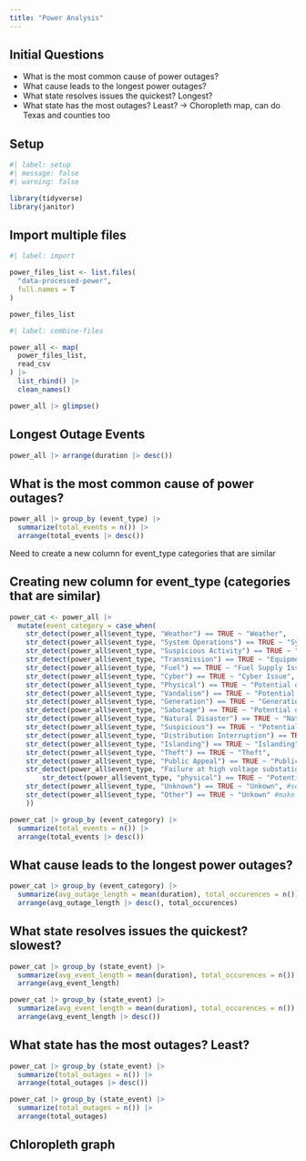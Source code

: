 ```yaml
---
title: "Power Analysis"
---
```


## Initial Questions

- What is the most common cause of power outages?
- What cause leads to the longest power outages?
- What state resolves issues the quickest? Longest?
- What state has the most outages? Least? -> Choropleth map, can do Texas and counties too


## Setup

```r
#| label: setup
#| message: false
#| warning: false

library(tidyverse)
library(janitor)
```

## Import multiple files

```r
#| label: import

power_files_list <- list.files(
  "data-processed-power",
  full.names = T
)

power_files_list
```

```r
#| label: combine-files

power_all <- map(
  power_files_list,
  read_csv
) |>
  list_rbind() |>
  clean_names()

power_all |> glimpse()
```

## Longest Outage Events

```r
power_all |> arrange(duration |> desc()) 
```


## What is the most common cause of power outages?

```r
power_all |> group_by (event_type) |> 
  summarize(total_events = n()) |> 
  arrange(total_events |> desc())
```

Need to create a new column for event_type categories that are similar

## Creating new column for event_type (categories that are similar)

```r

power_cat <- power_all |>
  mutate(event_category = case_when(
    str_detect(power_all$event_type, "Weather") == TRUE ~ "Weather",
    str_detect(power_all$event_type, "System Operations") == TRUE ~ "System Operations",
    str_detect(power_all$event_type, "Suspicious Activity") == TRUE ~ "Suspiciour Activity",
    str_detect(power_all$event_type, "Transmission") == TRUE ~ "Equipment Issue",
    str_detect(power_all$event_type, "Fuel") == TRUE ~ "Fuel Supply Issue",
    str_detect(power_all$event_type, "Cyber") == TRUE ~ "Cyber Issue",
    str_detect(power_all$event_type, "Physical") == TRUE ~ "Potential or Actual Physical Interference",
    str_detect(power_all$event_type, "Vandalism") == TRUE ~ "Potential or Actual Physical Interference",
    str_detect(power_all$event_type, "Generation") == TRUE ~ "Generation Inedequacy",
    str_detect(power_all$event_type, "Sabotage") == TRUE ~ "Potential or Actual Physical Interference",
    str_detect(power_all$event_type, "Natural Disaster") == TRUE ~ "Natural Disaster",
    str_detect(power_all$event_type, "Suspicious") == TRUE ~ "Potential or Actual Physical Interference",
    str_detect(power_all$event_type, "Distribution Interruption") == TRUE ~ "Distribution Interruption",
    str_detect(power_all$event_type, "Islanding") == TRUE ~ "Islanding",    
    str_detect(power_all$event_type, "Theft") == TRUE ~ "Theft",
    str_detect(power_all$event_type, "Public Appeal") == TRUE ~ "Public Appeal",
    str_detect(power_all$event_type, "Failure at high voltage substation or switchyard") == TRUE ~ "Failure at high voltage substation or switchyard",
        str_detect(power_all$event_type, "physical") == TRUE ~ "Potential or Actual Physical Interference",
    str_detect(power_all$event_type, "Unknown") == TRUE ~ "Unkown", #second to last
    str_detect(power_all$event_type, "Other") == TRUE ~ "Unkown" #make this last, so something-other is not affected
    ))

```

```r
power_cat |> group_by (event_category) |> 
  summarize(total_events = n()) |> 
  arrange(total_events |> desc())
```


## What cause leads to the longest power outages?

```r
power_cat |> group_by (event_category) |> 
  summarize(avg_outage_length = mean(duration), total_occurences = n()) |> 
  arrange(avg_outage_length |> desc(), total_occurences)
```

## What state resolves issues the quickest? slowest?

```r
power_cat |> group_by (state_event) |> 
  summarize(avg_event_length = mean(duration), total_occurences = n()) |> 
  arrange(avg_event_length)
```

```r

power_cat |> group_by (state_event) |> 
  summarize(avg_event_length = mean(duration), total_occurences = n()) |> 
  arrange(avg_event_length |> desc())
```

## What state has the most outages? Least?

```r
power_cat |> group_by (state_event) |> 
  summarize(total_outages = n()) |> 
  arrange(total_outages |> desc())
```

```r
power_cat |> group_by (state_event) |> 
  summarize(total_outages = n()) |> 
  arrange(total_outages)
```

## Chloropleth graph

